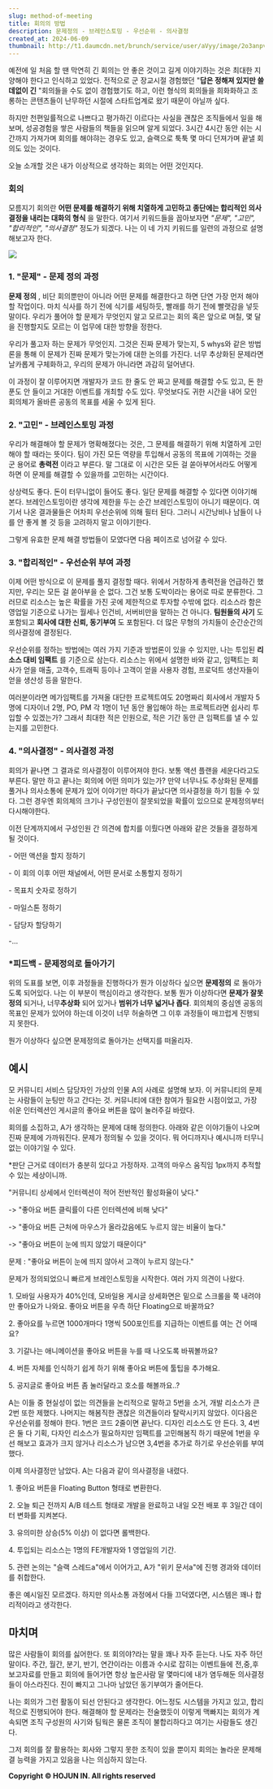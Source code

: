 ```yaml
---
slug: method-of-meeting
title: 회의의 방법
description: 문제정의 - 브레인스토밍 - 우선순위 - 의사결정
created_at: 2024-06-09
thumbnail: http://t1.daumcdn.net/brunch/service/user/aVyy/image/2o3anpvTZrFUXwT4gBSoA3vfaZA.png
---
```


예전에 일 처음 할 땐 막연히 긴 회의는 안 좋은 것이고 길게 이야기하는 것은 최대한 지양해야 한다고 인식하고 있었다. 전적으로 군 장교시절
경험했던 "**답은 정해져 있지만 쓸데없이 긴** "회의들을 수도 없이 경험했기도 하고, 이런 형식의 회의들을 희화화하고 조롱하는 콘텐츠들이
난무하던 시절에 스타트업계로 왔기 때문이 아닐까 싶다.

하지만 천편일률적으로 나쁘다고 평가하긴 이르다는 사실을 괜찮은 조직들에서 일을 해보며, 성공경험을 쌓은 사람들의 책들을 읽으며 알게 되었다.
3시간 4시간 동안 쉬는 시간까지 가져가며 회의를 해야햐는 경우도 있고, 슬랙으로 툭툭 몇 마디 던져가며 끝낼 회의도 있는 것이다.

오늘 소개할 것은 내가 이상적으로 생각하는 회의는 어떤 것인지다.

### **회의**

모름지기 회의란 **어떤 문제를 해결하기 위해 치열하게 고민하고 종단에는 합리적인 의사결정을 내리는 대화의 형식** 을 말한다. 여기서
키워드들을 꼽아보자면 _"문제", "고민", "합리적인", "의사결정"_ 정도가 되겠다. 나는 이 네 가지 키워드를 일련의 과정으로
설명해보고자 한다.

![](http://t1.daumcdn.net/brunch/service/user/aVyy/image/uOs1R8alQHic1jAwbMhuhl7hbBs.png)

### **1\. "문제"** \- 문제 정의 과정

**문제 정의** , 비단 회의뿐만이 아니라 어떤 문제를 해결한다고 하면 단연 가장 먼저 해야 할 작업이다. 마치 식사를 하기 전에 식기를
세팅하듯, 빨래를 하기 전에 빨랫감을 넣듯 말이다. 우리가 풀어야 할 문제가 무엇인지 알고 모르고는 회의 혹은 앞으로 며칠, 몇 달을
진행할지도 모르는 이 업무에 대한 방향을 정한다.

우리가 풀고자 하는 문제가 무엇인지. 그것은 진짜 문제가 맞는지, 5 whys와 같은 방법론을 통해 이 문제가 진짜 문제가 맞는가에 대한
논의를 가진다. 너무 추상화된 문제라면 날카롭게 구체화하고, 우리의 문제가 아니라면 과감히 덜어낸다.

이 과정이 잘 이루어지면 개발자가 코드 한 줄도 안 짜고 문제를 해결할 수도 있고, 돈 한 푼도 안 들이고 거대한 이벤트를 개최할 수도
있다. 무엇보다도 귀한 시간을 내어 모인 회의체가 올바른 공동의 목표를 세울 수 있게 된다.

### **2\. "고민" -** 브레인스토밍 과정

우리가 해결해야 할 문제가 명확해졌다는 것은, 그 문제를 해결하기 위해 치열하게 고민해야 할 때라는 뜻이다. 팀이 가진 모든 역량을 투입해서
공동의 목표에 기여하는 것을 군 용어로 **총력전** 이라고 부른다. 말 그대로 이 시간은 모든 걸 쏟아부어서라도 어떻게 하면 이 문제를
해결할 수 있을까를 고민하는 시간이다.

상상력도 좋다. 돈이 터무니없이 들어도 좋다. 일단 문제를 해결할 수 있다면 이야기해 본다. 브레인스토밍이란 생각에 제한을 두는 순간
브레인스토밍이 아니기 때문이다. 여기서 나온 결과물들은 어차피 우선순위에 의해 필터 된다. 그러니 시간낭비나 남들이 나를 안 좋게 볼 것
등을 고려하지 말고 이야기한다.

그렇게 유효한 문제 해결 방법들이 모였다면 다음 페이즈로 넘어갈 수 있다.

### **3\. "합리적인"** \- 우선순위 부여 과정

이제 어떤 방식으로 이 문제를 풀지 결정할 때다. 위에서 거창하게 총력전을 언급하긴 했지만, 우리는 모든 걸 쏟아부을 순 없다. 그건 보통
도박이라는 용어로 따로 분류한다. 그러므로 리소스는 높은 확률을 가진 곳에 제한적으로 투자할 수밖에 없다. 리소스라 함은 영업일 기준으로
나가는 월세나 인건비, 서버비만을 말하는 건 아니다. **팀원들의 사기** 도 포함되고 **회사에 대한 신뢰, 동기부여** 도 포함된다. 더
많은 무형의 가치들이 순간순간의 의사결정에 결정된다.

우선순위를 정하는 방법에는 여러 가지 기준과 방법론이 있을 수 있지만, 나는 투입된 **리소스 대비 임팩트** 를 기준으로 삼는다. 리소스는
위에서 설명한 바와 같고, 임팩트는 회사가 얻을 매출, 고객수, 트래픽 등이나 고객이 얻을 사용자 경험, 프로덕트 생산자들이 얻을 생산성
등을 말한다.

여러분이라면 메가임팩트를 가져올 대단한 프로젝트여도 20명짜리 회사에서 개발자 5명에 디자이너 2명, PO, PM 각 1명이 1년 동안
몰입해야 하는 프로젝트라면 쉽사리 투입할 수 있겠는가? 그래서 최대한 적은 인원으로, 적은 기간 동안 큰 임팩트를 낼 수 있는지를 고민한다.

### **4\. "의사결정"** \- 의사결정 과정

회의가 끝나면 그 결과로 의사결정이 이루어져야 한다. 보통 액션 플랜을 세운다라고도 부른다. 말만 하고 끝나는 회의에 어떤 의미가 있는가?
만약 너무나도 추상화된 문제를 풀거나 의사소통에 문제가 있어 이야기만 하다가 끝났다면 의사결정을 하기 힘들 수 있다. 그런 경우엔 회의체의
크기나 구성인원이 잘못되었을 확률이 있으므로 문제정의부터 다시해야한다.

이전 단계까지에서 구성인원 간 의견에 합치를 이뤘다면 아래와 같은 것들을 결정하게 될 것이다.

\- 어떤 액션을 할지 정하기

\- 이 회의 이후 어떤 채널에서, 어떤 문서로 소통할지 정하기

\- 목표치 숫자로 정하기

\- 마일스톤 정하기

\- 담당자 할당하기

-...

### **\*피드백 -** 문제정의로 돌아가기

위의 도표를 보면, 이후 과정들을 진행하다가 뭔가 이상하다 싶으면 **문제정의** 로 돌아가도록 되어있다. 나는 이 부분이 핵심이라고
생각한다. 보통 뭔가 이상하다면 **문제가 잘못 정의** 되거나, 너무**추상화** 되어 있거나 **범위가 너무 넓거나 좁다**. 회의체의
중심엔 공동의 목표인 문제가 있어야 하는데 이것이 너무 허술하면 그 이후 과정들이 매끄럽게 진행되지 못한다.

뭔가 이상하다 싶으면 문제정의로 돌아가는 선택지를 떠올리자.

## **예시**

모 커뮤니티 서비스 담당자인 가상의 인물 A의 사례로 설명해 보자. 이 커뮤니티의 문제는 사람들이 눈팅만 하고 간다는 것. 커뮤니티에 대한
참여가 필요한 시점이었고, 가장 쉬운 인터렉션인 게시글의 좋아요 버튼을 많이 눌러주길 바랐다.

회의를 소집하고, A가 생각하는 문제에 대해 정의한다. 아래와 같은 이야기들이 나오며 진짜 문제에 가까워진다. 문제가 정의될 수 있을
것이다. 뭐 어디까지나 예시니까 터무니없는 이야기일 수 있다.

\*판단 근거로 데이터가 충분히 있다고 가정하자. 고객의 마우스 움직임 1px까지 추적할 수 있는 세상이니까.

"커뮤니티 상세에서 인터렉션이 적어 전반적인 활성화율이 낮다."

-> "좋아요 버튼 클릭률이 다른 인터렉션에 비해 낮다"

-> "좋아요 버튼 근처에 마우스가 올라갔음에도 누르지 않는 비율이 높다."

-> "좋아요 버튼이 눈에 띄지 않았기 때문이다"

문제 : "좋아요 버튼이 눈에 띄지 않아서 고객이 누르지 않는다."

문제가 정의되었으니 빠르게 브레인스토밍을 시작한다. 여러 가지 의견이 나왔다.

1\. 모바일 사용자가 40%인데, 모바일용 게시글 상세화면은 밑으로 스크롤을 쭉 내려야만 좋아요가 나와요. 좋아요 버튼을 우측 하단
Floating으로 바꿀까요?

2\. 좋아요를 누르면 1000개마다 1명씩 500포인트를 지급하는 이벤트를 여는 건 어때요?

3\. 기갈나는 애니메이션을 좋아요 버튼을 누를 때 나오도록 바꿔볼까요?

4\. 버튼 자체를 인식하기 쉽게 하기 위해 좋아요 버튼에 툴팁을 추가해요.

5\. 공지글로 좋아요 버튼 좀 눌러달라고 호소를 해볼까요..?

A는 이들 중 현실성이 없는 의견들을 논리적으로 말하고 5번을 소거, 개발 리소스가 큰 2번 또한 제했다. 나머지는 해봄직한 괜찮은
의견들이라 탈락시키지 않았다. 이다음은 우선순위를 정해야 한다. 1번은 코드 2줄이면 끝난다. 디자인 리소스도 안 든다. 3, 4번은 둘 다
기획, 다자인 리소스가 필요하지만 임팩트를 고민해봄직 하기 때문에 1번을 우선 해보고 효과가 크지 않거나 리소스가 남으면 3,4번을 추가로
하기로 우선순위를 부여했다.

이제 의사결정만 남았다. A는 다음과 같이 의사결정을 내렸다.

1\. 좋아요 버튼을 Floating Button 형태로 변환한다.

2\. 오늘 퇴근 전까지 A/B 테스트 형태로 개발을 완료하고 내일 오전 배포 후 3일간 데이터 변화를 지켜본다.

3\. 유의미한 상승(5% 이상) 이 없다면 롤백한다.

4\. 투입되는 리소스는 1명의 FE개발자와 1 영업일의 기간.

5\. 관련 논의는 "슬랙 스레드a"에서 이어가고, A가 "위키 문서a"에 진행 경과와 데이터를 취합한다.

좋은 예시일진 모르겠다. 하지만 의사소통 과정에서 다들 끄덕였다면, 시스템은 꽤나 합리적이라고 생각한다.

## **마치며**

많은 사람들이 회의를 싫어한다. 또 회의야?라는 말을 꽤나 자주 듣는다. 나도 자주 하던 말이다. 주간, 월간, 분기, 반기, 연간이라는
이름과 수시로 잡히는 이벤트들에 전,중,후 보고자료를 만들고 회의에 들어가면 항상 높은사람 말 몇마디에 내가 염두해둔 의사결정들이
아스라진다. 진이 빠지고 그나마 남았던 동기부여가 줄어든다.

나는 회의가 그런 활동이 되선 안된다고 생각한다. 어느정도 시스템을 가지고 있고, 합리적으로 진행되어야 한다. 해결해야 할 문제라는
전술했듯이 이렇게 맥빠지는 회의가 계속되면 조직 구성원의 사기와 팀웍은 물론 조직이 불합리하다고 여기는 사람들도 생긴다.

그저 회의를 잘 활용하는 회사와 그렇지 못한 조직이 있을 뿐이지 회의는 놀라운 문제해결 능력을 가지고 있음을 나는 의심하지 않는다.

**Copyright © HOJUN IN. All rights reserved**
